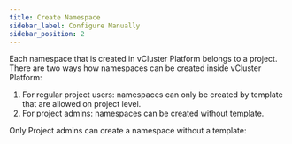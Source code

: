```yaml
---
title: Create Namespace
sidebar_label: Configure Manually
sidebar_position: 2
---
```




Each namespace that is created in vCluster Platform belongs to a project. There are two ways how namespaces can be created inside vCluster Platform:
1. For regular project users: namespaces can only be created by template that are allowed on project level.
2. For project admins: namespaces can be created without template.

Only Project admins can create a namespace without a template:

<PartialNamespaceCreateUINoTemplate/>
